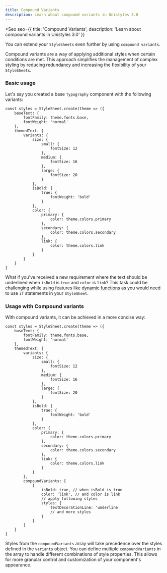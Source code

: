 ```yaml
---
title: Compound Variants
description: Learn about compound variants in Unistyles 3.0
---
```



<Seo
    seo={{
        title: 'Compound Variants',
        description: 'Learn about compound variants in Unistyles 3.0'
    }}
>

You can extend your `StyleSheets` even further by using `compound variants`.

Compound variants are a way of applying additional styles when certain conditions are met.
This approach simplifies the management of complex styling by reducing redundancy and increasing the flexibility of your `StyleSheets`.

### Basic usage

Let's say you created a base `Typography` component with the following variants:

```tsx /variants/
const styles = StyleSheet.create(theme => ({
    baseText: {
        fontFamily: theme.fonts.base,
        fontWeight: 'normal'
    },
    themedText: {
        variants: {
            size: {
                small: {
                    fontSize: 12
                },
                medium: {
                    fontSize: 16
                },
                large: {
                    fontSize: 20
                }
            },
            isBold: {
                true: {
                    fontWeight: 'bold'
                }
            },
            color: {
                primary: {
                    color: theme.colors.primary
                },
                secondary: {
                    color: theme.colors.secondary
                },
                link: {
                    color: theme.colors.link
                }
            }
        }
    }
}
```

What if you've received a new requirement where the text should be underlined when `isBold` is `true` and `color` is `link`?
This task could be challenging while using features like [dynamic functions](/v3/references/dynamic-functions/) as you would need to use `if` statements in your `StyleSheet`.

### Usage with Compound variants

With compound variants, it can be achieved in a more concise way:

```tsx /compoundVariants/
const styles = StyleSheet.create(theme => ({
    baseText: {
        fontFamily: theme.fonts.base,
        fontWeight: 'normal'
    },
    themedText: {
        variants: {
            size: {
                small: {
                    fontSize: 12
                },
                medium: {
                    fontSize: 16
                },
                large: {
                    fontSize: 20
                }
            },
            isBold: {
                true: {
                    fontWeight: 'bold'
                }
            },
            color: {
                primary: {
                    color: theme.colors.primary
                },
                secondary: {
                    color: theme.colors.secondary
                },
                link: {
                    color: theme.colors.link
                }
            }
        },
        compoundVariants: [
            {
                isBold: true, // when isBold is true
                color: 'link', // and color is link
                // apply following styles
                styles: {
                    textDecorationLine: 'underline'
                    // and more styles
                }
            }
        ]
    }
}
```

Styles from the `compoundVariants` array will take precedence over the styles defined in the `variants` object.
You can define multiple `compoundVariants` in the array to handle different combinations of style properties. This allows for more granular control and customization of your component's appearance.

</Seo>

